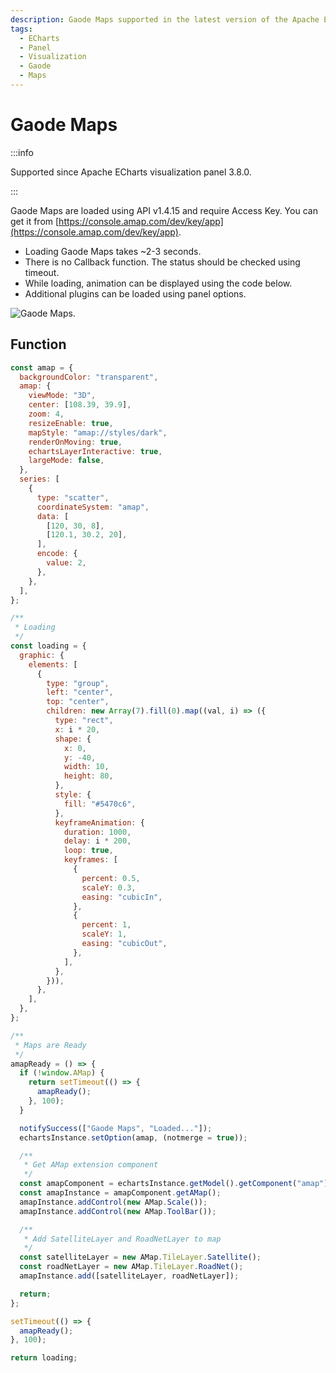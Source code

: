 ```yaml
---
description: Gaode Maps supported in the latest version of the Apache ECharts Panel.
tags:
  - ECharts
  - Panel
  - Visualization
  - Gaode
  - Maps
---
```



# Gaode Maps

:::info

Supported since Apache ECharts visualization panel 3.8.0.

:::

Gaode Maps are loaded using API v1.4.15 and require Access Key. You can get it from [https://console.amap.com/dev/key/app](https://console.amap.com/dev/key/app).

- Loading Gaode Maps takes ~2-3 seconds.
- There is no Callback function. The status should be checked using timeout.
- While loading, animation can be displayed using the code below.
- Additional plugins can be loaded using panel options.

<Image
  title="Gaode Maps."
  src="/img/plugins/volkovlabs-echarts-panel/gaode.png"
/>

## Function

```javascript
const amap = {
  backgroundColor: "transparent",
  amap: {
    viewMode: "3D",
    center: [108.39, 39.9],
    zoom: 4,
    resizeEnable: true,
    mapStyle: "amap://styles/dark",
    renderOnMoving: true,
    echartsLayerInteractive: true,
    largeMode: false,
  },
  series: [
    {
      type: "scatter",
      coordinateSystem: "amap",
      data: [
        [120, 30, 8],
        [120.1, 30.2, 20],
      ],
      encode: {
        value: 2,
      },
    },
  ],
};

/**
 * Loading
 */
const loading = {
  graphic: {
    elements: [
      {
        type: "group",
        left: "center",
        top: "center",
        children: new Array(7).fill(0).map((val, i) => ({
          type: "rect",
          x: i * 20,
          shape: {
            x: 0,
            y: -40,
            width: 10,
            height: 80,
          },
          style: {
            fill: "#5470c6",
          },
          keyframeAnimation: {
            duration: 1000,
            delay: i * 200,
            loop: true,
            keyframes: [
              {
                percent: 0.5,
                scaleY: 0.3,
                easing: "cubicIn",
              },
              {
                percent: 1,
                scaleY: 1,
                easing: "cubicOut",
              },
            ],
          },
        })),
      },
    ],
  },
};

/**
 * Maps are Ready
 */
amapReady = () => {
  if (!window.AMap) {
    return setTimeout(() => {
      amapReady();
    }, 100);
  }

  notifySuccess(["Gaode Maps", "Loaded..."]);
  echartsInstance.setOption(amap, (notmerge = true));

  /**
   * Get AMap extension component
   */
  const amapComponent = echartsInstance.getModel().getComponent("amap");
  const amapInstance = amapComponent.getAMap();
  amapInstance.addControl(new AMap.Scale());
  amapInstance.addControl(new AMap.ToolBar());

  /**
   * Add SatelliteLayer and RoadNetLayer to map
   */
  const satelliteLayer = new AMap.TileLayer.Satellite();
  const roadNetLayer = new AMap.TileLayer.RoadNet();
  amapInstance.add([satelliteLayer, roadNetLayer]);

  return;
};

setTimeout(() => {
  amapReady();
}, 100);

return loading;
```
